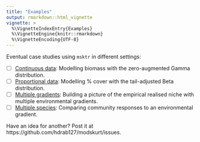 ```yaml
---
title: "Examples"
output: rmarkdown::html_vignette
vignette: >
  %\VignetteIndexEntry{Examples}
  %\VignetteEngine{knitr::rmarkdown}
  %\VignetteEncoding{UTF-8}
---
```


Eventual case studies using `msktr` in different settings:

- [ ] [Continuous data](#): Modelling biomass with the zero-augmented Gamma distribution.
- [ ] [Proportional data](#): Modelling % cover with the tail-adjusted Beta distribution.
- [ ] [Multiple gradients](#): Building a picture of the empirical realised niche with multiple environmental gradients.
- [ ] [Multiple species](#): Comparing community responses to an environmental gradient.

Have an idea for another? Post it at https://github.com/hdrab127/modskurt/issues.

